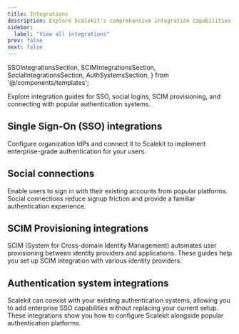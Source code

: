 ```yaml
---
title: Integrations
description: Explore Scalekit's comprehensive integration capabilities with SSO providers, social connections, SCIM provisioning, and authentication systems.
sidebar:
  label: "View all integrations"
prev: false
next: false
---
```


  SSOIntegrationsSection,
  SCIMIntegrationsSection,
  SocialIntegrationsSection,
  AuthSystemsSection,
} from '@/components/templates';

Explore integration guides for SSO, social logins, SCIM provisioning, and connecting with popular authentication systems.

## Single Sign-On (SSO) integrations

 Configure organization IdPs and connect it to Scalekit to implement enterprise-grade authentication for your users.

<SSOIntegrationsSection />


## Social connections

Enable users to sign in with their existing accounts from popular platforms. Social connections reduce signup friction and provide a familiar authentication experience.

<SocialIntegrationsSection />

## SCIM Provisioning integrations

SCIM (System for Cross-domain Identity Management) automates user provisioning between identity providers and applications. These guides help you set up SCIM integration with various identity providers.

<SCIMIntegrationsSection />

## Authentication system integrations

Scalekit can coexist with your existing authentication systems, allowing you to add enterprise SSO capabilities without replacing your current setup. These integrations show you how to configure Scalekit alongside popular authentication platforms.

<AuthSystemsSection />
